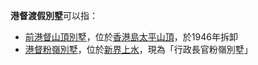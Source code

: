 '''港督渡假別墅'''可以指：
* [[舊總督山頂別墅守衛室|前港督山頂別墅]]，位於[[香港島|香港島]][[太平山頂|太平山頂]]，於1946年拆卸
* [[行政長官粉嶺別墅|港督粉嶺別墅]]，位於[[新界|新界]][[上水|上水]]，現為「行政長官粉嶺別墅」
{{消歧義|cat=六字地名消歧义}}